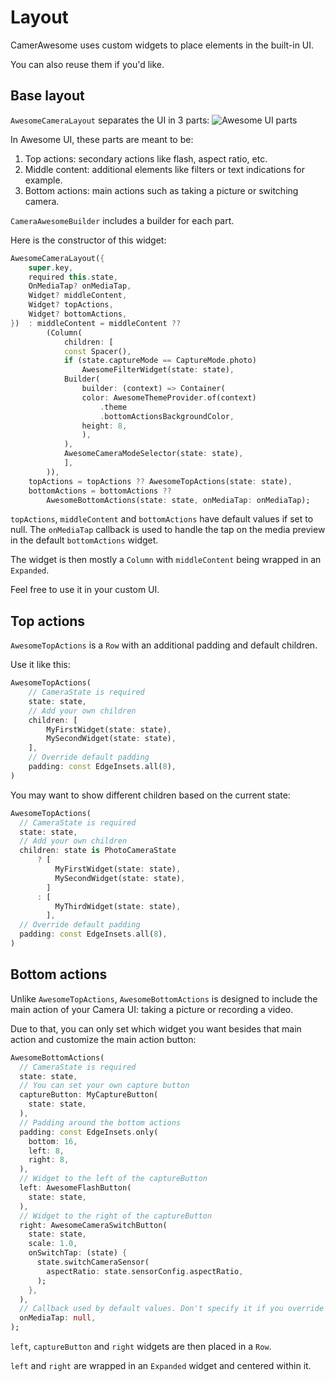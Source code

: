 # Layout

CamerAwesome uses custom widgets to place elements in the built-in UI.

You can also reuse them if you'd like.

## Base layout

`AwesomeCameraLayout` separates the UI in 3 parts:
![Awesome UI parts](/img/awesome_ui_parts.webp)

In Awesome UI, these parts are meant to be:

1. Top actions: secondary actions like flash, aspect ratio, etc.
2. Middle content: additional elements like filters or text indications for example.
3. Bottom actions: main actions such as taking a picture or switching camera.

`CameraAwesomeBuilder` includes a builder for each part.

Here is the constructor of this widget:

```dart
AwesomeCameraLayout({
    super.key,
    required this.state,
    OnMediaTap? onMediaTap,
    Widget? middleContent,
    Widget? topActions,
    Widget? bottomActions,
})  : middleContent = middleContent ??
        (Column(
            children: [
            const Spacer(),
            if (state.captureMode == CaptureMode.photo)
                AwesomeFilterWidget(state: state),
            Builder(
                builder: (context) => Container(
                color: AwesomeThemeProvider.of(context)
                    .theme
                    .bottomActionsBackgroundColor,
                height: 8,
                ),
            ),
            AwesomeCameraModeSelector(state: state),
            ],
        )),
    topActions = topActions ?? AwesomeTopActions(state: state),
    bottomActions = bottomActions ??
        AwesomeBottomActions(state: state, onMediaTap: onMediaTap);
```

`topActions`, `middleContent` and `bottomActions` have default values if set to null.
The `onMediaTap` callback is used to handle the tap on the media preview in the default `bottomActions` widget.

The widget is then mostly a `Column` with `middleContent` being wrapped in an `Expanded`.

Feel free to use it in your custom UI.

## Top actions

`AwesomeTopActions` is a `Row` with an additional padding and default children.

Use it like this:

```dart
AwesomeTopActions(
    // CameraState is required
    state: state,
    // Add your own children
    children: [
        MyFirstWidget(state: state),
        MySecondWidget(state: state),
    ],
    // Override default padding
    padding: const EdgeInsets.all(8),
)
```

You may want to show different children based on the current state:

```dart
AwesomeTopActions(
  // CameraState is required
  state: state,
  // Add your own children
  children: state is PhotoCameraState
      ? [
          MyFirstWidget(state: state),
          MySecondWidget(state: state),
        ]
      : [
          MyThirdWidget(state: state),
        ],
  // Override default padding
  padding: const EdgeInsets.all(8),
)
```

## Bottom actions

Unlike `AwesomeTopActions`, `AwesomeBottomActions` is designed to include the main action of your Camera UI: taking a picture or recording a video.

Due to that, you can only set which widget you want besides that main action and customize the main action button:
```dart
AwesomeBottomActions(
  // CameraState is required
  state: state,
  // You can set your own capture button
  captureButton: MyCaptureButton(
    state: state,
  ),
  // Padding around the bottom actions
  padding: const EdgeInsets.only(
    bottom: 16,
    left: 8,
    right: 8,
  ),
  // Widget to the left of the captureButton
  left: AwesomeFlashButton(
    state: state,
  ),
  // Widget to the right of the captureButton
  right: AwesomeCameraSwitchButton(
    state: state,
    scale: 1.0,
    onSwitchTap: (state) {
      state.switchCameraSensor(
        aspectRatio: state.sensorConfig.aspectRatio,
      );
    },
  ),
  // Callback used by default values. Don't specify it if you override left and right widgets.
  onMediaTap: null,
);
```

`left`, `captureButton` and `right` widgets are then placed in a `Row`.

`left` and `right` are wrapped in an `Expanded` widget and centered within it.